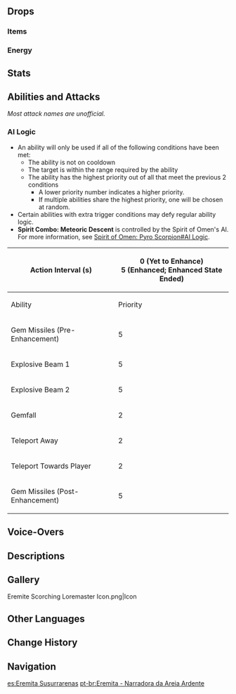 {{See also|Spirit of Omen: Pyro Scorpion}}
{{Enemy Infobox
|image    = Enemy Eremite Scorching Loremaster.png
|dmgtype  = Pyro
|weakpoint = yes
|family   = Other Human Factions
|group    = The Eremites
|type     = Common Enemies
|ability1 = Summoning
|ability2 = Teleport
}}
{{Enemy Intro}}

==Drops==
===Items===
{{Drops Table|type=The Eremites (High-Tier)}}

===Energy===
{{Energy Drops
|type  = Pyro
|hp1   = 75
|p1    = 1
|hp2   = 50
|p2    = 1
|hp3   = 25
|p3    = 1
|hp4   = 0
|p4    = 1
}}

==Stats==
{{Enemy Stats
|phys_res     = -20%

|res2         = Enhanced
|resglobal2   = 60%
|phys_res2    = 40%

|res3         = Stunned
|phys_res3    = -20%
|pyro_res3    = -50%

|hp_ratio     = 4.4
|hp_type      = 2
|atk_ratio    = 5
|atk_type     = 2
}}

==Abilities and Attacks==
''Most attack names are unofficial.''
{{Enemy Attacks
|name_1      = Gem Missiles
|desc_1      = Fires 4 projectiles at the player, each dealing '''25% ATK''' as {{Color|Pyro DMG}}.

|name_2      = Explosive Beam
|desc_2      = Fires a single beam at the ground, causing an explosion that deals '''100% ATK''' as {{Color|AoE Pyro DMG}}.

|name_3      = Gemfall
|desc_3      = Conjures 4 gems and shoots them into the sky, which then land at the player's location, each dealing '''80% ATK''' as {{Color|AoE Pyro DMG}}.

|name_4      = Teleport
|desc_4      = Blinks away from the player.

|name_5      = Enhanced State
|desc_5      = When the Eremite Scorching Loremaster's [[HP]] is lower than '''70%''' (or immediately upon entering combat in the [[Spiral Abyss]]), she will enter an enhanced state by summoning a [[Spirit of Omen: Pyro Scorpion]] to assist in battle, gaining increased [[RES]] and high [[Interruption Resistance]].<br /><br />When the Spirit of Omen: Pyro Scorpion is defeated, the enhanced state will end, and the Eremite Scorching Loremaster will take {{Color|True Pyro DMG}} equal to '''37.5%''' of her current [[HP]], then becomes stunned for 10 seconds with decreased [[Pyro RES]]. An Eremite Scorching Loremaster can only enter her enhanced state once.

|name_6      = Spirit Combo: Meteoric Descent
|desc_6      = The Eremite Scorching Loremaster teleports in front of the player and fires a drill in front of her, dealing '''80% ATK''' as {{Color|Pyro DMG}}, while the Spirit of Omen: Pyro Scorpion digs into the ground, resurfaces briefly while propelling forward, and marks a massive AoE before slamming down from above, dealing '''50% Spirit's ATK''' when digging and resurfacing, '''80% Spirit's ATK''' when propelling, and '''100% Spirit's ATK''' when slamming down as {{Color|Pyro DMG}}.
|file_6      = Eremite Scorching Loremaster Spirit Combo Meteoric Descent
}}

===AI Logic===
{{See also|Cooldown#Enemy Cooldowns}}
* An ability will only be used if all of the following conditions have been met:
** The ability is not on cooldown
** The target is within the range required by the ability
** The ability has the highest priority out of all that meet the previous 2 conditions
*** A lower priority number indicates a higher priority.
*** If multiple abilities share the highest priority, one will be chosen at random.
* Certain abilities with extra trigger conditions may defy regular ability logic.
* '''Spirit Combo: Meteoric Descent''' is controlled by the Spirit of Omen's AI. For more information, see [[Spirit of Omen: Pyro Scorpion#AI Logic]].
{| class="wikitable"
! Action Interval (s)
| colspan="7" | 0 (Yet to Enhance)<br />5 (Enhanced; Enhanced State Ended)
|-
! Ability !! Priority !! Range Req. (m) !! style="width:80px" | CD (s) !! Initial CD (s) !! Shared CD (s) !! State Req.
|-
| Gem Missiles (Pre-Enhancement) || 5 || 0–20 || 5–7 || 0 || rowspan="3" | 3 || Yet To Enhance
|-
| Explosive Beam 1 || 5 || 3–15 || 6–8 || 0 || Yet To Enhance
|-
| Explosive Beam 2 || 5 || 3–15 || 20–22 || 3–8 || Yet To Enhance
|-
| Gemfall || 2 || 0–20 || 20–22 || 5 || — || Yet To Enhance
|-
| Teleport Away || 2 || 0—5 || 15—18 || 10–13 || rowspan="2" | 15 || Yet To Enhance; Enhanced
|-
| Teleport Towards Player || 2 || 20–40 || 15–18 || 10–13 || Yet To Enhance; Enhanced
|-
| Gem Missiles (Post-Enhancement) || 5 || 0–20 || 7–9 || 0 || 3 || Enhanced; Enhanced State Ended
|}

==Voice-Overs==
{{VO/Enemy
|enemy                   = Eremite Scorching Loremaster
|vo_01_00_title          = Spotting the Player
|vo_01_01_file           = VO {lang}{name} - Your Coming Was Foretold.ogg
|vo_01_01_tx_en          = Your coming was foretold.
|vo_01_01_tx_zh          = 神谕揭示了你的到来。
|vo_01_01_rm_zh          = Shényù jiēshìle nǐ de dàolái.
|vo_01_01_tx_ja          = あなたの訪れは神託が示していた。
|vo_01_01_rm_ja          = Anata no otozure wa shintaku ga shimeshite ita.
|vo_01_01_tx_ko          = 신의 계시가 네가 올 것을 예언했어
|vo_01_01_rm_ko          = Sin-ui gyesiga nega ol geoseul yeeonhaesseo

|vo_02_00_title          = Explosive Beam
|vo_02_01_file           = VO {lang}{name} - Eternal As A Sapphire.ogg
|vo_02_01_tx_en          = Eternal as a sapphire!
|vo_02_01_tx_zh          = 如同蓝宝石的永恒！
|vo_02_01_rm_zh          = Rútóng lánbǎoshí de yǒnghéng!
|vo_02_01_tx_ja          = 永遠のサファイアのように！
|vo_02_01_rm_ja          = Eien no safaia no you ni!
|vo_02_01_tx_ko          = 사파이어의 영원함처럼!
|vo_02_01_rm_ko          = Sapaieo-ui yeong'wonhamcheoreom!

|vo_03_00_title          = Gemfall
|vo_03_01_file           = VO {lang}{name} - Mighty As A Tower.ogg
|vo_03_01_tx_en          = Mighty as a tower!
|vo_03_01_tx_zh          = 如同高塔的威严！
|vo_03_01_rm_zh          = Rútóng gāotǎ de wēiyán!
|vo_03_01_tx_ja          = 高塔の威厳のように！
|vo_03_01_rm_ja          = Koutou no igen no you ni!
|vo_03_01_tx_ko          = 고탑의 위엄처럼!
|vo_03_01_rm_ko          = Gotabui wieomcheoreom!

|vo_04_00_title          = Gem Missiles
|vo_04_01_file           = VO {lang}{name} - Bloom As The Flowers In Gurabad.ogg
|vo_04_01_tx_en          = Bloom as the flowers in Gurabad!
|vo_04_01_tx_zh          = 如同居尔城的鲜花。
|vo_04_01_rm_zh          = Rútóng Jū'ěr-chéng de xiānhuā.
|vo_04_01_tx_ja          = ジュラバドの鮮花のように！
|vo_04_01_rm_ja          = Jurabado no senka no you ni!
|vo_04_01_tx_ko          = 구라바드의 꽃처럼!
|vo_04_01_rm_ko          = Gurabadeu-ui kkotcheoreom!

|vo_05_00_title          = Enhanced State
|vo_05_01_file           = VO {lang}{name} - For The Eternal Oasis.ogg
|vo_05_01_tx_en          = For the Eternal Oasis!
|vo_05_01_tx_zh          = 为了永恒绿洲！
|vo_05_01_rm_zh          = Wèile Yǒnghéng Lǜzhōu!
|vo_05_01_tx_ja          = 永遠のオアシスのために！
|vo_05_01_rm_ja          = Eien no Oashisu no tame ni!
|vo_05_01_tx_ko          = 영원한 오아시스를 위하여!
|vo_05_01_rm_ko          = Yeong'wonhan Oasiseureul wihayeo!

|vo_06_00_title          = Spirit Combo: Meteoric Descent
|vo_06_01_file           = VO {lang}{name} - Bound As One Like The Ninety-Nine.ogg
|vo_06_01_tx_en          = Bound as one like the ninety-nine!
|vo_06_01_tx_zh          = 如同九十九人的情谊！
|vo_06_01_rm_zh          = Rútóng jiǔshíjiǔ-rén de qíngyì!
|vo_06_01_tx_ja          = 九十九人の情誼のように！
|vo_06_01_rm_ja          = Kyuujuukyuu-nin no jougi no you ni!
|vo_06_01_tx_ko          = 아흔아홉명의 우정처럼!
|vo_06_01_rm_ko          = Aheunahommyeong-ui ujeongcheoreom!

|vo_07_00_title          = Teleport
|vo_07_01_file           = VO {lang}{name} - Filthy Outsider.ogg
|vo_07_01_tx_en          = Filthy outsider!
|vo_07_01_tx_zh          = 肮脏的外人。
|vo_07_01_rm_zh          = Āngzāng de wàirén.
|vo_07_01_tx_ja          = 汚れた異邦人め。
|vo_07_01_rm_ja          = Yogoreta ihoujin-me.
|vo_07_01_tx_ko          = 더러운 외부인!
|vo_07_01_rm_ko          = Deoreoun oebu'in!
|vo_07_02_file           = VO {lang}{name} - Blink.ogg
|vo_07_02_tx_en          = &nbsp;
|vo_07_02_tx_zh          = &nbsp;
|vo_07_02_tx_ja          = &nbsp;
|vo_07_02_tx_ko          = &nbsp;

|vo_08_00_title          = Staggered
|vo_08_01_tx_en          = {{A|VO Eremite Scorching Loremaster - Hit Taken 1.ogg}} {{A|VO Eremite Scorching Loremaster - Hit Taken 2.ogg}} {{A|VO Eremite Scorching Loremaster - Hit Taken 3.ogg}}
|vo_08_01_tx_zh          = {{A|VO ZH Eremite Scorching Loremaster - Hit Taken 1.ogg}} {{A|VO ZH Eremite Scorching Loremaster - Hit Taken 2.ogg}} {{A|VO ZH Eremite Scorching Loremaster - Hit Taken 3.ogg}}
|vo_08_01_tx_ja          = {{A|VO JA Eremite Scorching Loremaster - Hit Taken 1.ogg}} {{A|VO JA Eremite Scorching Loremaster - Hit Taken 2.ogg}} {{A|VO JA Eremite Scorching Loremaster - Hit Taken 3.ogg}}
|vo_08_01_tx_ko          = {{A|VO KO Eremite Scorching Loremaster - Hit Taken 1.ogg}} {{A|VO KO Eremite Scorching Loremaster - Hit Taken 2.ogg}} {{A|VO KO Eremite Scorching Loremaster - Hit Taken 3.ogg}}

|vo_09_00_title          = Stunned
|vo_09_01_file           = VO {lang}{name} - Stunned.ogg
|vo_09_01_tx_en          = &nbsp;
|vo_09_01_tx_zh          = &nbsp;
|vo_09_01_tx_ja          = &nbsp;
|vo_09_01_tx_ko          = &nbsp;

|vo_10_00_title          = Defeated
|vo_10_01_file           = VO {lang}{name} - The Eternal Oasis At Long Last.ogg
|vo_10_01_tx_en          = The Eternal Oasis at long last...
|vo_10_01_tx_zh          = 终于…永恒的绿洲…
|vo_10_01_rm_zh          = Zhōngyú... Yǒnghéng de Lǜzhōu...
|vo_10_01_tx_ja          = ついに永遠のオアシスが…
|vo_10_01_rm_ja          = Tsuini Eien no Oashisu ga...
|vo_10_01_tx_ko          = 드디어 영원한 오아시스…
|vo_10_01_rm_ko          = Deudieo Yeong'wonhan Oasiseu...
}}

==Descriptions==
{{Description|A person hailing from the loosely-organized mercenary bands of the desert. Even though they will work for anyone as long as the pay is good, they will never forget their roots in the Great Red Sand.<br />After the collapse of its civilizations, the stories of the desert were passed down generation after generation in oral tradition just like the sparks in the wind and the rain in the clouds. As time passed, some stories were lost while others survived, albeit with significant changes.<br />"The Eremites" is the umbrella term given to the tribes of the desert by those too ignorant or disdainful to learn the tribes' myriad differences. Within those referred to as the Eremites, many have also indeed already forgotten the tales of the desert. Fear not, however, for those who still remember will never betray the spirit of the sands yet flowing through their veins.|[[Archive]]}}

==Gallery==
<gallery>
Eremite Scorching Loremaster Icon.png|Icon
</gallery>

==Other Languages==
{{Other Languages
|en      = Eremite Scorching Loremaster
|zhs     = 镀金旅团・炽沙叙事人
|zhs_rm  = Dùjīn Lǚtuán - Chìshā Xùshìrén
|zht     = 鍍金旅團・熾沙敘事人
|zht_rm  = Dùjīn Lǚtuán - Chìshā Xùshìrén
|zh_tl   = {{Lex|Eremite|zh}} -  Storyteller of Scorching Sand
|ja      = エルマイト旅団・サンドロアマスター
|ja_rm   = Erumaito Ryodan - Sando Roamasutaa
|ja_tl   = {{Lex|Eremite|ja}} - Sand Loremaster
|ko      = {{tt|도금|鍍金}} {{tt|여단|旅團}}・모래의 이야기꾼
|ko_tl   = {{Lex|Eremite|ko}} - Storyteller of Sand
|es      = Eremita Susurrarenas
|es_tl   = Eremite Sandwhisperer
|fr      = Lettrée incandescente des Érémites
|fr_tl   = Scorching Scholar of the Eremites
|ru      = Пустынник: Пылающий повествователь
|ru_tl   = {{Lex|Eremite|ru}}: Flaming Narrator
|th      = Eremite Scorching Loremaster
|vi      = Eremite Người Kể Chuyện Cát Nóng
|vi_tl   = 
|de      = Goldbrigade – Erzähler der Sengenden Sande
|de_tl   = {{Lex|Eremite|de}} - Storyteller of the Torrid Sands
|id      = Eremite Scorching Loremaster
|pt      = Eremita - Narrador da Areia Ardente
|pt_tl   = 
|tr      = Münzevi Alevli Hikayeci
|tr_tl   = 
|it      = Eremita maestro di folklore infuocato
|it_tl   = Eremite Master of Fiery Folklore
}}

==Change History==
{{Change History|3.4}}

==Navigation==
{{Enemy Navbox|Common}}

[[es:Eremita Susurrarenas]]
[[pt-br:Eremita - Narradora da Areia Ardente]]